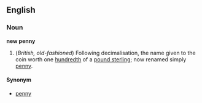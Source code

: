 ==English==
===Noun===
'''new penny'''

#(''British, old-fashioned'') Following decimalisation, the name given to the coin worth one [[hundredth]] of a [[pound sterling]]; now renamed simply [[penny]].

====Synonym====
*[[penny]]